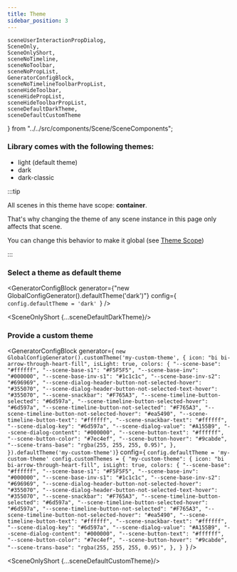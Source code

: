 ```yaml
---
title: Theme
sidebar_position: 3
---
```


    sceneUserInteractionPropDialog,
    SceneOnly,
    SceneOnlyShort,
    sceneNoTimeline,
    sceneNoToolbar,
    sceneNoPropList,
    GeneratorConfigBlock,
    sceneNoTimelineToolbarPropList,
    sceneHideToolbar,
    sceneHidePropList,
    sceneHideToolbarPropList,
    sceneDefaultDarkTheme,
    sceneDefaultCustomTheme
} from "../../src/components/Scene/SceneComponents";


### Library comes with the following themes:

* light (default theme)
* dark
* dark-classic

:::tip

All scenes in this theme have scope: **container**.

That's why changing the theme of any scene instance in this page only affects that scene.

You can change this behavior to make it global (see [Theme Scope](theme-scope))

:::

### Select a theme as default theme

<GeneratorConfigBlock
    generator={"new GlobalConfigGenerator().defaultTheme('dark')"}
    config={
`config.defaultTheme = 'dark'
`} />


<SceneOnlyShort {...sceneDefaultDarkTheme}/>


### Provide a custom theme

<GeneratorConfigBlock
    generator={
`new GlobalConfigGenerator().customTheme('my-custom-theme', {
    icon: "bi bi-arrow-through-heart-fill",
    isLight: true,
    colors: {
        "--scene-base": "#ffffff",
        "--scene-base-s1": "#F5F5F5",
        "--scene-base-inv": "#000000",
        "--scene-base-inv-s1": "#1c1c1c",
        "--scene-base-inv-s2": "#696969",
        "--scene-dialog-header-button-not-selected-hover": "#355070",
        "--scene-dialog-header-button-not-selected-text-hover": "#355070",
        "--scene-snackbar": "#F765A3",
        "--scene-timeline-button-selected": "#6d597a",
        "--scene-timeline-button-selected-hover": "#6d597a",
        "--scene-timeline-button-not-selected": "#F765A3",
        "--scene-timeline-button-not-selected-hover": "#ea5490",
        "--scene-timeline-button-text": "#ffffff",
        "--scene-snackbar-text": "#ffffff",
        "--scene-dialog-key": "#6d597a",
        "--scene-dialog-value": "#A155B9",
        "--scene-dialog-content": "#000000",
        "--scene-button-text": "#ffffff",
        "--scene-button-color": "#7ec4ef",
        "--scene-button-hover": "#9cabde",
        "--scene-trans-base": "rgba(255, 255, 255, 0.95)",
    },
}).defaultTheme('my-custom-theme')`}
    config={
`config.defaultTheme = 'my-custom-theme'
config.customThemes = {
    "my-custom-theme": {
        icon: "bi bi-arrow-through-heart-fill",
        isLight: true,
        colors: {
            "--scene-base": "#ffffff",
            "--scene-base-s1": "#F5F5F5",
            "--scene-base-inv": "#000000",
            "--scene-base-inv-s1": "#1c1c1c",
            "--scene-base-inv-s2": "#696969",
            "--scene-dialog-header-button-not-selected-hover": "#355070",
            "--scene-dialog-header-button-not-selected-text-hover": "#355070",
            "--scene-snackbar": "#F765A3",
            "--scene-timeline-button-selected": "#6d597a",
            "--scene-timeline-button-selected-hover": "#6d597a",
            "--scene-timeline-button-not-selected": "#F765A3",
            "--scene-timeline-button-not-selected-hover": "#ea5490",
            "--scene-timeline-button-text": "#ffffff",
            "--scene-snackbar-text": "#ffffff",
            "--scene-dialog-key": "#6d597a",
            "--scene-dialog-value": "#A155B9",
            "--scene-dialog-content": "#000000",
            "--scene-button-text": "#ffffff",
            "--scene-button-color": "#7ec4ef",
            "--scene-button-hover": "#9cabde",
            "--scene-trans-base": "rgba(255, 255, 255, 0.95)",
        },
    }
`} />


<SceneOnlyShort {...sceneDefaultCustomTheme}/>